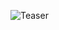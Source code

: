
<Meta title="Introduction/Readme" />

![Teaser](https://images.ctfassets.net/5nz27qohji6m/59Js0N4oH0NEHkxbDnj9UZ/9ec88dee7b6aba8199c9beb41b7d09a7/FitX-Gladbeck-62.jpg?w=1920)

<Description markdown={Readme} />
